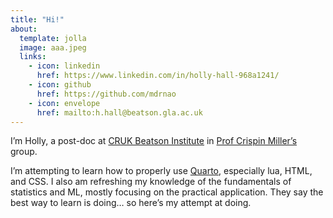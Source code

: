 ```yaml
---
title: "Hi!"
about: 
  template: jolla
  image: aaa.jpeg
  links: 
    - icon: linkedin
      href: https://www.linkedin.com/in/holly-hall-968a1241/
    - icon: github
      href: https://github.com/mdrnao
    - icon: envelope
      href: mailto:h.hall@beatson.gla.ac.uk
---
```


I'm Holly, a post-doc at [CRUK Beatson Institute](https://www.beatson.gla.ac.uk) in [Prof Crispin Miller's](https://www.beatson.gla.ac.uk/beatson-research/beatson-research-groups/crispin-miller-computational-biology.html) group.

I'm attempting to learn how to properly use [Quarto](https://quarto.org), especially lua, HTML, and CSS. I also am refreshing my knowledge of the fundamentals of statistics and ML, mostly focusing on the practical application. They say the best way to learn is doing... so here's my attempt at doing.
